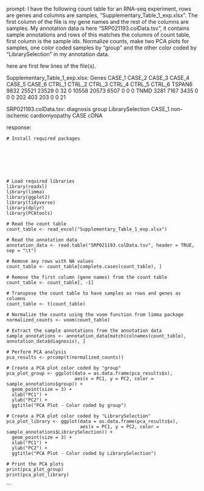 prompt:
I have the following count table for an RNA-seq experiment, rows are genes and columns are samples, "Supplementary_Table_1_exp.xlsx". The first column of the file is my gene names and the rest of the columns are samples. My annotation data is here  "SRP021193.colData.tsv", it contains sample annotations and rows of this matches the columns of count table, first column is the sample ids. Normalize counts, make two PCA plots for samples, one color coded samples by "group" and the other color coded by "LibrarySelection" in my annotation data.

here are first few lines of the file(s).

Supplementary_Table_1_exp.xlsx:
Genes	CASE_1	CASE_2	CASE_3	CASE_4	CASE_5	CASE_6	CTRL_1	CTRL_2	CTRL_3	CTRL_4	CTRL_5	CTRL_6
TSPAN6	9832	25521	23529	0	32	0	10558	20573	6507	0	0	 0
TNMD	3281	 7167	 3435	0	 0	0	  202	  403	 203	0	0	21


SRP021193.colData.tsv:
	diagnosis	group	LibrarySelection
CASE_1	non-ischemic cardiomyopathy	CASE	cDNA


response:
```
# Install required packages







# Load required libraries
library(readxl)
library(limma)
library(ggplot2)
library(tidyverse)
library(dplyr)
library(PCAtools)

# Read the count table
count_table <- read_excel("Supplementary_Table_1_exp.xlsx")

# Read the annotation data
annotation_data <- read.table("SRP021193.colData.tsv", header = TRUE, sep = "\t")

# Remove any rows with NA values
count_table <- count_table[complete.cases(count_table), ]

# Remove the first column (gene names) from the count table
count_table <- count_table[, -1]

# Transpose the count table to have samples as rows and genes as columns
count_table <- t(count_table)

# Normalize the counts using the voom function from limma package
normalized_counts <- voom(count_table)

# Extract the sample annotations from the annotation data
sample_annotations <- annotation_data[match(colnames(count_table), annotation_data$diagnosis), ]

# Perform PCA analysis
pca_results <- prcomp(t(normalized_counts))

# Create a PCA plot color coded by "group"
pca_plot_group <- ggplot(data = as.data.frame(pca_results$x),
                         aes(x = PC1, y = PC2, color = sample_annotations$group)) +
  geom_point(size = 3) +
  xlab("PC1") +
  ylab("PC2") +
  ggtitle("PCA Plot - Color coded by group")

# Create a PCA plot color coded by "LibrarySelection"
pca_plot_library <- ggplot(data = as.data.frame(pca_results$x),
                           aes(x = PC1, y = PC2, color = sample_annotations$LibrarySelection)) +
  geom_point(size = 3) +
  xlab("PC1") +
  ylab("PC2") +
  ggtitle("PCA Plot - Color coded by LibrarySelection")

# Print the PCA plots
print(pca_plot_group)
print(pca_plot_library)
```
```
